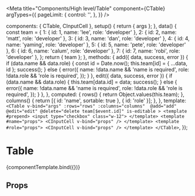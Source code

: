 
<Meta
  title="Components/High level/Table"
  component={CTable}
  argTypes={{
    pageLimit: {
      control: '',
    },
  }}
/>

<!--- Component template -->

  components: { CTable, CInputCell },
  setup() {
    return { args };
  },
  data() {
    const team = {
      1: { id: 1, name: 'lee', role: 'developer' },
      2: { id: 2, name: 'matt', role: 'developer' },
      3: { id: 3, name: 'dan', role: 'developer' },
      4: { id: 4, name: 'yaming', role: 'developer' },
      5: { id: 5, name: 'pete', role: 'developer' },
      6: { id: 6, name: 'calum', role: 'developer' },
      7: { id: 7, name: 'robi', role: 'developer' },
    };
    return { team };
  },
  methods: {
    add({ data, success, error }) {
      if (data.name && data.role) {
        const id = Date.now();
        this.team[id] = { ...data, id };
        success();
      } else {
        error({
          name: !data.name && 'name is required',
          role: !data.role && 'role is required',
        });
      }
    },
    edit({ data, success, error }) {
      if (data.name && data.role) {
        this.team[data.id] = data;
        success();
      } else {
        error({
          name: !data.name && 'name is required',
          role: !data.role && 'role is required',
        });
      }
    },
  },
  computed: {
    rows() {
      return Object.values(this.team);
    },
    columns() {
      return [{ id: 'name', sortable: true }, { id: 'role' }];
    },
  },
  template: `
    <CTable
      v-bind="args"
      :rows="rows" :columns="columns" 
      @add="add" @edit="edit" @delete="delete team[$event.id]"
      is-editable
    >
<template #prepend>
<input type="checkbox" class="w-12">
</template>
      <template #name="props">
        <CInputCell v-bind="props" />
      </template>
      <template #role="props">
        <CInputCell v-bind="props" />
      </template>
    </CTable>
  `,
});

<!--- Component documentation -->

# Table

<Canvas withSource="open">
  <Story name="Overview" args={{ pageLimit: 5 }}>
    {componentTemplate.bind({})}
  </Story>
</Canvas>

## Props

<ArgsTable story="Overview" />
